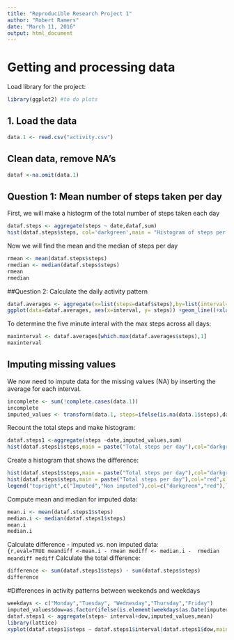 ```yaml
---
title: "Reproducible Research Project 1"
author: "Robert Ramers"
date: "March 11, 2016"
output: html_document
---
```


# Getting and processing data
Load library for the project:  

```r
library(ggplot2) #to do plots  
```

## 1. Load the data  

```r
data.1 <- read.csv("activity.csv")
```  


## Clean data, remove NA's
```r
dataf <-na.omit(data.1)
```

## Question 1: Mean number of steps taken per day
First, we will make a histogrm of the total number of steps taken each day

```r
dataf.steps <- aggregate(steps ~ date,dataf,sum)
hist(dataf.steps$steps, col='darkgreen',main = "Histogram of steps per day",xlab="Total Steps  per day")
```
Now we will find the mean and the median of steps per day
```r
rmean <- mean(dataf.steps$steps)
rmedian <- median(dataf.steps$steps)
rmean
rmedian

```
##Question 2: Calculate the daily activity pattern
```r
dataf.averages <- aggregate(x=list(steps=dataf$steps),by=list(interval=dataf$interval),FUN=mean)
ggplot(data=dataf.averages, aes(x=interval, y= steps)) +geom_line()+xlab("Five minute intervals")+ylab("Average steps")
```


To determine the five minute interal with the max steps across all days:
```r
maxinterval <- dataf.averages[which.max(dataf.averages$steps),1]
maxinterval
```
## Imputing missing values
We now need to impute data for the missing values (NA) by inserting the average for each interval.
```r
incomplete <- sum(!complete.cases(data.1))
incomplete
imputed_values <- transform(data.1, steps=ifelse(is.na(data.1$steps),dataf.averages$steps[match(dataf$interval, dataf.averages$interval)],dataf$steps))
```
Recount the total steps and make histogram:

```r
dataf.steps1 <-aggregate(steps ~date,imputed_values,sum)
hist(dataf.steps1$steps,main = paste("Total steps per day"),col="darkgreen",xlab = "Number of Steps")
```

Create a histogram that shows the difference:

```r
hist(dataf.steps1$steps,main = paste("Total steps per day"),col="darkgreen",xlab = "Number of Steps")
hist(dataf.steps$steps,main = paste("Total steps per day"),col="red",xlab="Number of steps", add=T)
legend("topright",c("Imputed","Non imputed"),col=c("darkgreen","red"),lwd=10)
```


Compute mean and median for imputed data:  
```r
mean.i <- mean(dataf.steps1$steps)
median.i <- median(dataf.steps1$steps)
mean.i
median.i
```
Calculate difference - imputed vs. non imputed data:  
```{r,eval=TRUE
meandiff <-mean.i - rmean
mediff <- median.i -  rmedian
meandiff
mediff
```
Calculate the total difference:  
```r
difference <- sum(dataf.steps1$steps) - sum(dataf.steps$steps)
difference
```

#Differences in activity patterns between weekends and weekdays

```r
weekdays <- c("Monday","Tuesday", "Wednesday","Thursday","Friday")
imputed_values$dow=as.factor(ifelse(is.element(weekdays(as.Date(imputed_values$date)),weekdays),"weekday","weekend"))
dataf.steps1 <- aggregate(steps~ interval+dow,imputed_values,mean)
library(lattice)
xyplot(dataf.steps1$steps ~ dataf.steps1$interval|dataf.steps1$dow,main="Average steps per day by interval",xlab="Interval",ylab="Steps",layout=c(1,2),type="1")
```

